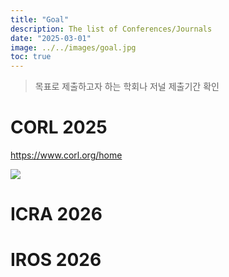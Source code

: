 ```yaml
---
title: "Goal"
description: The list of Conferences/Journals
date: "2025-03-01"
image: ../../images/goal.jpg
toc: true
---
```


> 목표로 제출하고자 하는 학회나 저널 제출기간 확인

# 


# CORL 2025

[https://www.corl.org/home](https://www.corl.org/home)

![](../../images/2025-02-25-conferences/image-20250223094733838.png)

# ICRA 2026

[]()


# IROS 2026